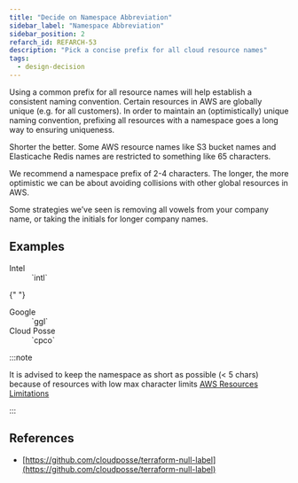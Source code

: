 ```yaml
---
title: "Decide on Namespace Abbreviation"
sidebar_label: "Namespace Abbreviation"
sidebar_position: 2
refarch_id: REFARCH-53
description: "Pick a concise prefix for all cloud resource names"
tags:
  - design-decision
---
```



Using a common prefix for all resource names will help establish a consistent naming convention. Certain resources in
AWS are globally unique (e.g. for all customers). In order to maintain an (optimistically) unique naming convention,
prefixing all resources with a namespace goes a long way to ensuring uniqueness.

Shorter the better. Some AWS resource names like S3 bucket names and Elasticache Redis names are restricted to something
like 65 characters.

We recommend a namespace prefix of 2-4 characters. The longer, the more optimistic we can be about avoiding collisions
with other global resources in AWS.

Some strategies we’ve seen is removing all vowels from your company name, or taking the initials for longer company
names.

## Examples

<dl>
  <dt>Intel</dt>
  <dd>`intl`</dd>

{" "}
<dt>Google</dt>
<dd>`ggl`</dd>

  <dt>Cloud Posse</dt>
  <dd>`cpco`</dd>
</dl>

:::note

It is advised to keep the namespace as short as possible (< 5 chars) because of resources with low max character limits
[AWS Resources Limitations](/resources/legacy/aws-feature-requests-and-limitations)

:::

## References

- [https://github.com/cloudposse/terraform-null-label](https://github.com/cloudposse/terraform-null-label)
